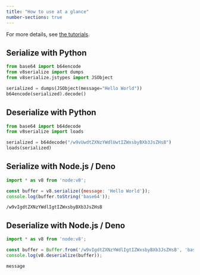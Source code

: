 ```yaml
---
title: "How to use at a glance"
number-sections: true
---
```


For more details, see [the tutorials](../tutorials/js_to_py.qmd).

## Serialize with Python
```python
from base64 import b64encode
from v8serialize import dumps
from v8serialize.jstypes import JSObject

serialized = dumps(JSObject(message="Hello World"))
b64encode(serialized).decode()
```

## Deserialize with Python
```python
from base64 import b64decode
from v8serialize import loads

serialized = b64decode("/w9vUwdtZXNzYWdlUwtIZWxsbyBXb3JsZHsB")
loads(serialized)
```


## Serialize with Node.js / Deno

```javascript
import * as v8 from 'node:v8';

const buffer = v8.serialize({message: 'Hello World'});
console.log(buffer.toString('base64'));
```
```
/w9vIgdtZXNzYWdlIgtIZWxsbyBXb3JsZHsB
```

## Deserialize with Node.js / Deno

```javascript
import * as v8 from 'node:v8';

const buffer = Buffer.from('/w9vIgdtZXNzYWdlIgtIZWxsbyBXb3JsZHsB', 'base64');
console.log(v8.deserialize(buffer));
```
```
{ message: 'Hello World' }
```
